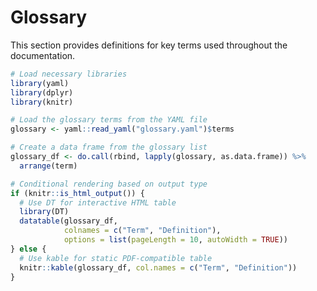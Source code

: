 

# Glossary

This section provides definitions for key terms used throughout the documentation.

```r
# Load necessary libraries
library(yaml)
library(dplyr)
library(knitr)

# Load the glossary terms from the YAML file
glossary <- yaml::read_yaml("glossary.yaml")$terms

# Create a data frame from the glossary list
glossary_df <- do.call(rbind, lapply(glossary, as.data.frame)) %>% 
  arrange(term)

# Conditional rendering based on output type
if (knitr::is_html_output()) {
  # Use DT for interactive HTML table
  library(DT)
  datatable(glossary_df, 
            colnames = c("Term", "Definition"), 
            options = list(pageLength = 10, autoWidth = TRUE))
} else {
  # Use kable for static PDF-compatible table
  knitr::kable(glossary_df, col.names = c("Term", "Definition"))
}
```

